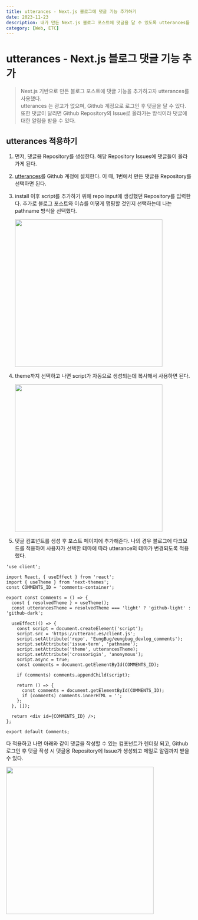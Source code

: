 ```yaml
---
title: utterances - Next.js 블로그에 댓글 기능 추가하기
date: 2023-11-23
description: 내가 만든 Next.js 블로그 포스트에 댓글을 달 수 있도록 utterances를 적용해보자!
category: [Web, ETC]
---
```


# utterances - Next.js 블로그 댓글 기능 추가

> Next.js 기반으로 만든 블로그 포스트에 댓글 기능을 추가하고자 utterances를 사용했다.  
> utterances 는 광고가 없으며, Github 계정으로 로그인 후 댓글을 달 수 있다.  
> 또한 댓글이 달리면 Github Repository의 Issue로 올라가는 방식이라 댓글에 대한 알림을 받을 수 있다.

## utterances 적용하기

1. 먼저, 댓글용 Repository를 생성한다. 해당 Repository Issues에 댓글들이 올라가게 된다.

2. [utterances](https://github.com/apps/utterances)를 Github 계정에 설치한다. 이 때, 1번에서 만든 댓글용 Repository를 선택하면 된다.

3. install 이후 script를 추가하기 위해 repo input에 생성했던 Repository를 입력한다. 추가로 블로그 포스트와 이슈를 어떻게 맵핑할 것인지 선택하는데 나는 pathname 방식을 선택했다.

   <img
     src="/blog/blog-comments/1.png"
     width="400"
   />

4. theme까지 선택하고 나면 script가 자동으로 생성되는데 복사해서 사용하면 된다.

   <img
     src="/blog/blog-comments/2.png"
     width="400"
   />

5. 댓글 컴포넌트를 생성 후 포스트 페이지에 추가해준다.
   나의 경우 블로그에 다크모드를 적용하여 사용자가 선택한 테마에 따라 utterance의 테마가 변경되도록 적용했다.

```tsx
'use client';

import React, { useEffect } from 'react';
import { useTheme } from 'next-themes';
const COMMENTS_ID = 'comments-container';

export const Comments = () => {
  const { resolvedTheme } = useTheme();
  const utterancesTheme = resolvedTheme === 'light' ? 'github-light' : 'github-dark';

  useEffect(() => {
    const script = document.createElement('script');
    script.src = 'https://utteranc.es/client.js';
    script.setAttribute('repo', 'EungBug/eungbug_devlog_comments');
    script.setAttribute('issue-term', 'pathname');
    script.setAttribute('theme', utterancesTheme);
    script.setAttribute('crossorigin', 'anonymous');
    script.async = true;
    const comments = document.getElementById(COMMENTS_ID);

    if (comments) comments.appendChild(script);

    return () => {
      const comments = document.getElementById(COMMENTS_ID);
      if (comments) comments.innerHTML = '';
    };
  }, []);

  return <div id={COMMENTS_ID} />;
};

export default Comments;
```

다 적용하고 나면 아래와 같이 댓글을 작성할 수 있는 컴포넌트가 렌더링 되고, Github 로그인 후 댓글 작성 시 댓글용 Repository에 Issue가 생성되고 메일로 알림까지 받을 수 있다.

<img
  src="/blog/blog-comments/3.png"
  width="400"
/>
